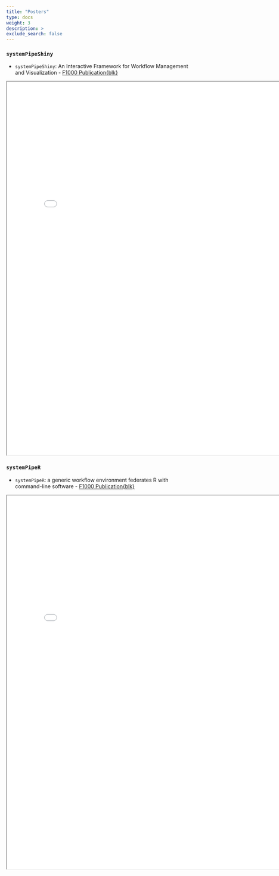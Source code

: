 ```yaml
---
title: "Posters"
type: docs
weight: 3
description: >
exclude_search: false
---
```


### `systemPipeShiny`

+ `systemPipeShiny`: An Interactive Framework for Workflow Management and Visualization - [F1000 Publication{blk}](https://f1000research.com/posters/9-749)

<iframe src="f1000research-308247.pdf" height="1000" width="800"></iframe>

### `systemPipeR`

+ `systemPipeR`: a generic workflow environment federates R with command-line software - [F1000 Publication{blk}](https://f1000research.com/posters/9-747)

<iframe src="f1000research-308242.pdf" height="1000" width="800"></iframe>
